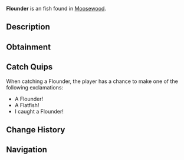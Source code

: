{{FishInfobox
|image          = Flounder.png
|rarity         = Unusual
|sea            = First Sea
|location       = [[Moosewood]]
|sublocation    = 
|sources        = Fishing Rod
|radar_location = 
|xp             = 80
|weather        = Windy
|time           = Night
|season         = 
|bait           = Squid
|base_weight    = 5.5
|base_value     = 120
|weight_range   = 4
|base_chance    = 40
|base_resil     = 80
}}
'''Flounder''' is an {{Rarity|Unusual}} fish found in [[Moosewood]].

== Description ==
{{Description|Flounders are a demersal flatfish- meaning they feed at the bottom of the ocean, and has a flat body to blend in with the seafloor. Both of a flounders eyes are on one side, pointing upwards to the sky. They are easy to find in dark areas with a lot of surface or at night near Moosewood Docks.|Bestiary Entry}}

== Obtainment ==
{{Description|Lays flat at the bottom of the ocean. Prefers the night.|Bestiary Hint}}
{{Fish Availability|
Moosewood/Docks
Moosewood/Seaweed and Mini-Island
Moosewood/Surrounding Ocean
|top_rods      = 
Krampus's Rod\306489.17\490729.77;
Magma Rod\296848.83\475294.32;
Plastic Rod\271084.12\434041.6;
Buddy Bond Rod\201376.77\455168.79;
Great Rod of Oscar\197336.42\404049.88;
Fast Rod\191267.65\525447.11;
Leviathan's Fang Rod\183976.36\506481.33;
Fischer's Rod\169124.25\464615.14;
Astralhook Rod\185617.82\412399.8;
Ethereal Prism Rod\184791.52\413135.81;
Seraphic Rod\178587.96\416471.42;
No-Life Rod\173350.57\434312.83;
Rod Of The Forgotten Fang\167389.23\408604.02;
Challenger's Rod\159871.44\412781.83;
Rod Of The Depths\151109\376098.32;
Rod Of The Exalted One\148313.5\388915.57;
Zeus Rod\144628.19\388149.06;
Verdant Shear Rod\140834.6\388365.12;
Trident Rod\137527.21\390375.87;
Blazebringer Rod\137186.6\369573.97;
Free Spirit Rod\135550.64\384765.33;
Depthseeker Rod\128595.56\349018.94;
Avalanche Rod\116156.08\316168.24;
Volcanic Rod\112678.05\306988.02;
Training Rod\83882.9\217661.13;
Steady Rod\42831.89\101841.7
|recommended   = Ethereal Prism Rod
}}

== Catch Quips ==
When catching a Flounder, the player has a chance to make one of the following exclamations:
* A Flounder!
* A Flatfish!
* I caught a Flounder!

== Change History ==
{{Change History|{{subst:Current Version}}}}

== Navigation ==
{{Fish Navbox|Moosewood}}